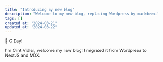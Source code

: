 ```yaml
---
title: "Introducing my new blog"
description: "Welcome to my new blog, replacing Wordpress by markdown."
tags: []
created_at: "2024-03-21"
updated_at: "2024-03-22"
---
```


👋&nbsp;G'Day!

I'm Clint Vidler; welcome my new blog! I migrated it from Wordpress to NextJS and MDX.

<CustomImage
  src="https://raw.githubusercontent.com/clintvidler/mdx-articles/main/images/profile.png"
  alt="Profile picture"
/>
